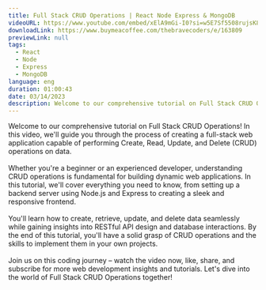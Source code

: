 ```yaml
---
title: Full Stack CRUD Operations | React Node Express & MongoDB
videoURL: https://www.youtube.com/embed/xElA9mGi-I0?si=w5E7Sf5508rujsK8
downloadLink: https://www.buymeacoffee.com/thebravecoders/e/163809
previewLink: null
tags: 
  - React 
  - Node 
  - Express 
  - MongoDB
language: eng
duration: 01:00:43
date: 03/14/2023
description: Welcome to our comprehensive tutorial on Full Stack CRUD Operations! In this video, we'll guide you through the process of creating a full-stack web application capable of performing Create, Read, Update, and Delete (CRUD) operations on data.
---
```


Welcome to our comprehensive tutorial on Full Stack CRUD Operations! In this video, we'll guide you through the process of creating a full-stack web application capable of performing Create, Read, Update, and Delete (CRUD) operations on data.<br /><br />Whether you're a beginner or an experienced developer, understanding CRUD operations is fundamental for building dynamic web applications. In this tutorial, we'll cover everything you need to know, from setting up a backend server using Node.js and Express to creating a sleek and responsive frontend.<br /><br />You'll learn how to create, retrieve, update, and delete data seamlessly while gaining insights into RESTful API design and database interactions. By the end of this tutorial, you'll have a solid grasp of CRUD operations and the skills to implement them in your own projects.<br /><br />Join us on this coding journey – watch the video now, like, share, and subscribe for more web development insights and tutorials. Let's dive into the world of Full Stack CRUD Operations together!
